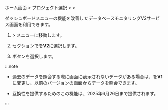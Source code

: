 <Title hashid="restorev2" level={props.level}>V2サービス画面を利用する</Title>

ホーム画面 &gt; プロジェクト選択 &gt; <Cmdname sid="side_management" className="uitext" /> &gt; <Cmdname sid="side_projectManagement" className="uitext" />

<ImgLang img='db-v2-ver-management.png' desc='プロジェクトバージョン管理' />

ダッシュボードメニューの機能を改善したデータベースモニタリングV2サービス画面を利用できます。 

1. <Cmdname sid="side_management" className="uitext" /> &gt; <Cmdname sid="side_projectManagement" className="uitext" />メニューに移動します。

2. <Cmdname sid="TTL06144" className="uitext" />セクションで<Cmdname sid="TTL06145" className="uitext" />を**V2**に選択します。

3. <Cmdname sid="save" className="uitext" />ボタンを選択します。

:::note

- 過去のデータを照会する際に画面に表示されないデータがある場合は、<Cmdname sid="TTL06145" className="uitext" />を**V1**に変更し、以前のバージョンの画面からデータを照会できます。

- 互換性を提供するためのこの機能は、2025年6月26日まで提供されます。

:::
